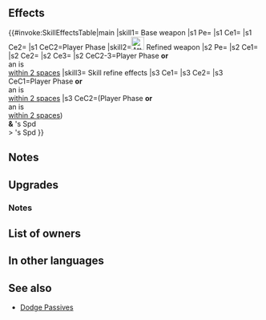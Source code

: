 {{Weapon Infobox
|tagid=SID_氷精ニニスの槍
|weaponType=Blue Lance
|might=16
|range=1
|userVersion1=Weapon
|userVersion2=Gleam
|effectiveness=dragon,beast
|effect=Effective against dragon and beast foes. Grants Spd+3. If unit initiates combat, grants Atk/Spd/Def/Res+4 during combat.
|cost=400
|exclusive=1
|statModifiers=0,16,3,0,0
|required=Silver Lance
|refinePaths=default
|refineSP=400
|refineMedals=500
|refineDews=200
|upgradedEffect=Effective against dragon and beast foes. Grants Spd+3. If unit initiates combat or is within 2 spaces of an ally, grants Atk/Spd/Def/Res+5 to unit and neutralizes effects that prevent unit's follow-up attacks during combat.
|tagidExtraSkill1=一
|effectSkill1=If unit initiates combat or is within 2 spaces of an ally, grants Atk/Spd/Def/Res+5 to unit during combat, and also, if unit's Spd > foe's Spd, reduces damage from attacks during combat and from area-of-effect Specials (excluding Røkkr area-of-effect Specials) by percentage = difference between stats × 4 (max 40%).
|iconSkill1=Niniss Ice Lance W.png
|properties=random_owner
}}
==Effects==
{{#invoke:SkillEffectsTable|main
|skill1={{SCi|weapon}} Base weapon
|s1 Pe={{Eft|Stat Boosts|Spd|3}}
|s1 Ce1={{Eft|Effectiveness|{{Cwti|group=1|Dragon}} [[Dragon]] '''&''' {{Cwti|group=1|Beast}} [[Beast]]<br>}}
|s1 Ce2={{Eft|Temporary Buffs|Atk/Spd/Def/Res|4}}
|s1 CeC2=Player Phase
|skill2=[[File:Attack Plus W.png|x26px|class=inline-icon]] Refined weapon
|s2 Pe={{Eft|Stat Boosts|Spd|3}}
|s2 Ce1={{Eft|Effectiveness|{{Cwti|group=1|Dragon}} [[Dragon]] '''&''' {{Cwti|group=1|Beast}} [[Beast]]<br>}}
|s2 Ce2={{Eft|Temporary Buffs|Atk/Spd/Def/Res|5}}
|s2 Ce3={{Eft|Neutralize Prevent Follow-Up}}
|s2 CeC2-3=Player Phase '''or'''<br>an {{Tgt|Ally}} is<br>[[within 2 spaces]]
|skill3={{Si|Ninis's Ice Lance|refine=Skill1}} Skill refine effects
|s3 Ce1={{Eft|Temporary Buffs|Atk/Spd/Def/Res|5}}
|s3 Ce2={{Eft|Damage Reduction|4 x ({{Tgt|Unit}}'s Spd - {{Tgt|Foe)}}'s Spd)<br>from attacks & Non-Røkkr [[AoE Specials]]|percent=1|max=40%}}
|s3 CeC1=Player Phase '''or'''<br>an {{Tgt|Ally}} is<br>[[within 2 spaces]]
|s3 CeC2=(Player Phase '''or'''<br>an {{Tgt|Ally}} is<br>[[within 2 spaces]])<br>'''&''' {{Tgt|Unit}}'s Spd<br>> {{Tgt|Foe}}'s Spd
}}
==Notes==
{{Effective damage bonus|dragon,beast}}
{{IfUnitInitiates}}
{{Temporary buffs}}
==Upgrades==
{{Weapon Upgrade List}}
===Notes===
{{Follow-up effect neutralization|preventOnly=1|name=Refined Ninis's Ice Lance}}
{{DamagePercentageReduction}}
{{AoEDamageReduction}}
==List of owners==
{{Skill Hero List}}
==In other languages==
{{OtherLanguages
|japanese=氷精ニニスの槍
|german=Ninis' Eislanze
|spanishEU=Pica gélida Ninis
|spanishLA=Pica gélida Ninis
|french=Lance glace Ninis
|italian=Lancia di Ninis
|chineseTW=冰妖精妮妮絲之槍
|portuguese=Lança de Nini
}}
==See also==
{{See also skills|cond=Description LIKE '%unit_s Spd > foe_s Spd%reduces damage%attacks%area-of-effect Specials%' AND Description NOT LIKE '%【Dodge】%' AND Exclusive='1' OR WeaponEffectiveness='dragon,beast'}}
* [[Skill families/B Passives#Dodge|Dodge Passives]]
{{Weapons Navbox}}